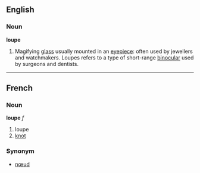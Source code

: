 ==English==
===Noun===
'''loupe'''

#Magifying [[glass]] usually mounted in an [[eyepiece]]:  often used by jewellers and watchmakers.  Loupes refers to a type of short-range [[binocular]] used by surgeons and dentists. 

----

==French==
===Noun===
'''loupe''' ''f''

#loupe
# [[knot]]

===Synonym===
*[[nœud]]